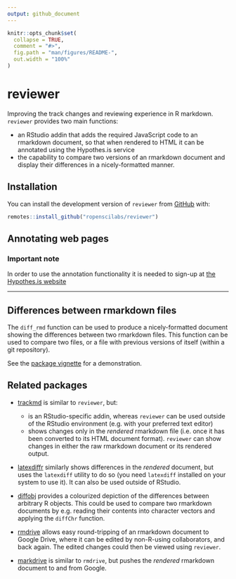 ```yaml
---
output: github_document
---
```


<!-- README.md is generated from README.Rmd. Please edit that file -->

```r
knitr::opts_chunk$set(
  collapse = TRUE,
  comment = "#>",
  fig.path = "man/figures/README-",
  out.width = "100%"
)
```
# reviewer
Improving the track changes and reviewing experience in R markdown. `reviewer` provides two main functions:

- an RStudio addin that adds the required JavaScript code to an rmarkdown document, so that when rendered to HTML it can be annotated using the Hypothes.is service
- the capability to compare two versions of an rmarkdown document and display their differences in a nicely-formatted manner.

## Installation

You can install the development version of `reviewer` from [GitHub](https://github.com/ropenscilabs/reviewer) with:

```r
remotes::install_github("ropenscilabs/reviewer")
```

## Annotating web pages

### Important note
In order to use the annotation functionality it is needed to sign-up at [the Hypothes.is website](https://hypothes.is/signup)

----

## Differences between rmarkdown files

The `diff_rmd` function can be used to produce a nicely-formatted document showing the differences between two rmarkdown files. This function can be used to compare two files, or a file with previous versions of itself (within a git repository).

See the [package vignette](https://ropenscilabs.github.io/reviewer/articles/reviewer.html) for a demonstration.

## Related packages

- [trackmd](https://github.com/ropenscilabs/trackmd) is similar to `reviewer`, but:

  - is an RStudio-specific addin, whereas `reviewer` can be used outside of the RStudio environment (e.g. with your preferred text editor)
  - shows changes only in the *rendered* rmarkdown file (i.e. once it has been converted to its HTML document format). `reviewer` can show changes in either the raw rmarkdown document or its rendered output.

- [latexdiffr](https://github.com/hughjonesd/latexdiffr) similarly shows differences in the *rendered* document, but uses the `latexdiff` utility to do so (you need `latexdiff` installed on your system to use it). It can also be used outside of RStudio.

- [diffobj](https://github.com/brodieG/diffobj) provides a colourized depiction of the differences between arbitrary R objects. This could be used to compare two rmarkdown documents by e.g. reading their contents into character vectors and applying the `diffChr` function.

- [rmdrive](https://github.com/ekothe/rmdrive) allows easy round-tripping of an rmarkdown document to Google Drive, where it can be edited by non-R-using collaborators, and back again. The edited changes could then be viewed using `reviewer`.

- [markdrive](https://github.com/MilesMcBain/markdrive) is similar to `rmdrive`, but pushes the *rendered* rmarkdown document to and from Google.
